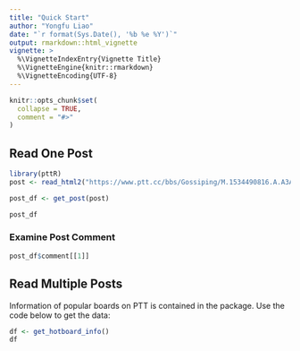 ```yaml
---
title: "Quick Start"
author: "Yongfu Liao"
date: "`r format(Sys.Date(), '%b %e %Y')`"
output: rmarkdown::html_vignette
vignette: >
  %\VignetteIndexEntry{Vignette Title}
  %\VignetteEngine{knitr::rmarkdown}
  %\VignetteEncoding{UTF-8}
---
```


```r
knitr::opts_chunk$set(
  collapse = TRUE,
  comment = "#>"
)
```

## Read One Post

```r
library(pttR)
post <- read_html2("https://www.ptt.cc/bbs/Gossiping/M.1534490816.A.A3A.html")

post_df <- get_post(post)

post_df
```

### Examine Post Comment

```r
post_df$comment[[1]]
```


## Read Multiple Posts

Information of popular boards on PTT is contained in the package. Use the code below to get the data:
```r
df <- get_hotboard_info()
df
```



